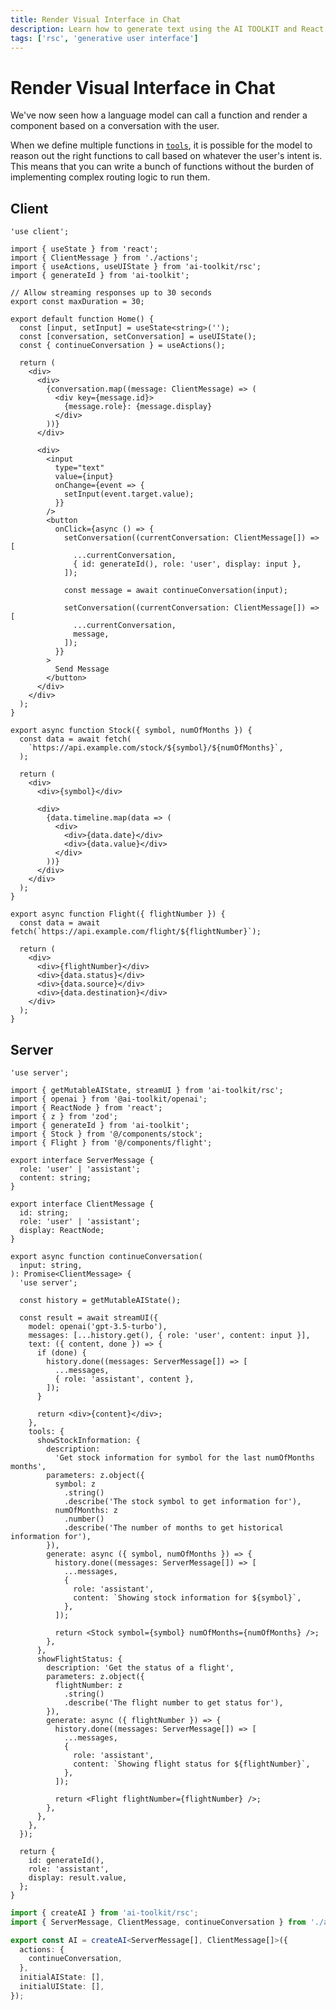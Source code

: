 ```yaml
---
title: Render Visual Interface in Chat
description: Learn how to generate text using the AI TOOLKIT and React Server Components.
tags: ['rsc', 'generative user interface']
---
```


# Render Visual Interface in Chat

We've now seen how a language model can call a function and render a component based on a conversation with the user.

When we define multiple functions in [`tools`](/docs/reference/ai-toolkit-core/generate-text#tools), it is possible for the model to reason out the right functions to call based on whatever the user's intent is. This means that you can write a bunch of functions without the burden of implementing complex routing logic to run them.

## Client

```tsx filename='app/page.tsx'
'use client';

import { useState } from 'react';
import { ClientMessage } from './actions';
import { useActions, useUIState } from 'ai-toolkit/rsc';
import { generateId } from 'ai-toolkit';

// Allow streaming responses up to 30 seconds
export const maxDuration = 30;

export default function Home() {
  const [input, setInput] = useState<string>('');
  const [conversation, setConversation] = useUIState();
  const { continueConversation } = useActions();

  return (
    <div>
      <div>
        {conversation.map((message: ClientMessage) => (
          <div key={message.id}>
            {message.role}: {message.display}
          </div>
        ))}
      </div>

      <div>
        <input
          type="text"
          value={input}
          onChange={event => {
            setInput(event.target.value);
          }}
        />
        <button
          onClick={async () => {
            setConversation((currentConversation: ClientMessage[]) => [
              ...currentConversation,
              { id: generateId(), role: 'user', display: input },
            ]);

            const message = await continueConversation(input);

            setConversation((currentConversation: ClientMessage[]) => [
              ...currentConversation,
              message,
            ]);
          }}
        >
          Send Message
        </button>
      </div>
    </div>
  );
}
```

```tsx filename='components/stock.tsx'
export async function Stock({ symbol, numOfMonths }) {
  const data = await fetch(
    `https://api.example.com/stock/${symbol}/${numOfMonths}`,
  );

  return (
    <div>
      <div>{symbol}</div>

      <div>
        {data.timeline.map(data => (
          <div>
            <div>{data.date}</div>
            <div>{data.value}</div>
          </div>
        ))}
      </div>
    </div>
  );
}
```

```tsx filename='components/flight.tsx'
export async function Flight({ flightNumber }) {
  const data = await fetch(`https://api.example.com/flight/${flightNumber}`);

  return (
    <div>
      <div>{flightNumber}</div>
      <div>{data.status}</div>
      <div>{data.source}</div>
      <div>{data.destination}</div>
    </div>
  );
}
```

## Server

```tsx filename='app/actions.tsx'
'use server';

import { getMutableAIState, streamUI } from 'ai-toolkit/rsc';
import { openai } from '@ai-toolkit/openai';
import { ReactNode } from 'react';
import { z } from 'zod';
import { generateId } from 'ai-toolkit';
import { Stock } from '@/components/stock';
import { Flight } from '@/components/flight';

export interface ServerMessage {
  role: 'user' | 'assistant';
  content: string;
}

export interface ClientMessage {
  id: string;
  role: 'user' | 'assistant';
  display: ReactNode;
}

export async function continueConversation(
  input: string,
): Promise<ClientMessage> {
  'use server';

  const history = getMutableAIState();

  const result = await streamUI({
    model: openai('gpt-3.5-turbo'),
    messages: [...history.get(), { role: 'user', content: input }],
    text: ({ content, done }) => {
      if (done) {
        history.done((messages: ServerMessage[]) => [
          ...messages,
          { role: 'assistant', content },
        ]);
      }

      return <div>{content}</div>;
    },
    tools: {
      showStockInformation: {
        description:
          'Get stock information for symbol for the last numOfMonths months',
        parameters: z.object({
          symbol: z
            .string()
            .describe('The stock symbol to get information for'),
          numOfMonths: z
            .number()
            .describe('The number of months to get historical information for'),
        }),
        generate: async ({ symbol, numOfMonths }) => {
          history.done((messages: ServerMessage[]) => [
            ...messages,
            {
              role: 'assistant',
              content: `Showing stock information for ${symbol}`,
            },
          ]);

          return <Stock symbol={symbol} numOfMonths={numOfMonths} />;
        },
      },
      showFlightStatus: {
        description: 'Get the status of a flight',
        parameters: z.object({
          flightNumber: z
            .string()
            .describe('The flight number to get status for'),
        }),
        generate: async ({ flightNumber }) => {
          history.done((messages: ServerMessage[]) => [
            ...messages,
            {
              role: 'assistant',
              content: `Showing flight status for ${flightNumber}`,
            },
          ]);

          return <Flight flightNumber={flightNumber} />;
        },
      },
    },
  });

  return {
    id: generateId(),
    role: 'assistant',
    display: result.value,
  };
}
```

```typescript filename='app/ai.ts'
import { createAI } from 'ai-toolkit/rsc';
import { ServerMessage, ClientMessage, continueConversation } from './actions';

export const AI = createAI<ServerMessage[], ClientMessage[]>({
  actions: {
    continueConversation,
  },
  initialAIState: [],
  initialUIState: [],
});
```
